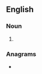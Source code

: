 {{also|adnas}}
==English==

===Noun===
{{head|en|noun form}}

# {{plural of|en|aDNA}}

===Anagrams===
* {{anagrams|en|a=aadns|Andas|sanad|sanda}}